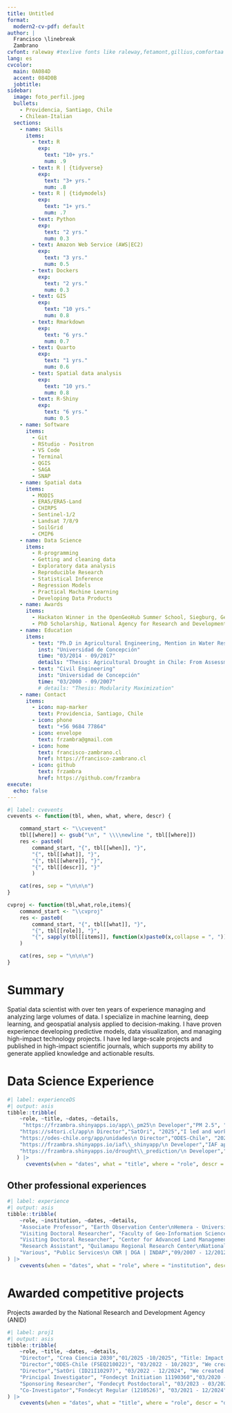 ```yaml
---
title: Untitled
format:
  modern2-cv-pdf: default
author: |
  Francisco \linebreak
  Zambrano
cvfont: raleway #texlive fonts like raleway,fetamont,gillius,comfortaa
lang: es
cvcolor: 
  main: 0A084D
  accent: 084D0B
  jobtitle: 
sidebar:
  image: foto_perfil.jpeg
  bullets:
    - Providencia, Santiago, Chile
    - Chilean-Italian
  sections: 
    - name: Skills
      items:
        - text: R 
          exp: 
            text: "10+ yrs."
            num: .9
        - text: R | {tidyverse}
          exp: 
            text: "3+ yrs."
            num: .8
        - text: R | {tidymodels}
          exp: 
            text: "1+ yrs."
            num: .7
        - text: Python
          exp: 
            text: "2 yrs."
            num: 0.3
        - text: Amazon Web Service (AWS|EC2)
          exp:
            text: "3 yrs."
            num: 0.5
        - text: Dockers
          exp:
            text: "2 yrs."
            num: 0.3
        - text: GIS
          exp: 
            text: "10 yrs."
            num: 0.8
        - text: Rmarkdown
          exp: 
            text: "6 yrs."
            num: 0.7
        - text: Quarto
          exp: 
            text: "1 yrs."
            num: 0.6
        - text: Spatial data analysis
          exp: 
            text: "10 yrs."
            num: 0.8
        - text: R-Shiny
          exp: 
            text: "6 yrs."
            num: 0.5
    - name: Software
      items:
        - Git
        - RStudio - Positron
        - VS Code
        - Terminal 
        - QGIS
        - SAGA
        - SNAP
    - name: Spatial data
      items:
        - MODIS
        - ERA5/ERA5-Land
        - CHIRPS
        - Sentinel-1/2
        - Landsat 7/8/9
        - SoilGrid
        - CMIP6
    - name: Data Science
      items: 
        - R-programming
        - Getting and cleaning data
        - Exploratory data analysis
        - Reproducible Research
        - Statistical Inference
        - Regression Models
        - Practical Machine Learning
        - Developing Data Products
    - name: Awards
      items:
        - Hackaton Winner in the OpenGeoHub Summer School, Siegburg, Germany, 2022.
        - PhD Scholarship, National Agency for Research and Development, Chile, 2014.
    - name: Education
      items:
        - text: "Ph.D in Agricultural Engineering, Mention in Water Resources"
          inst: "Universidad de Concepción"
          time: "03/2014 - 09/2017"
          details: "Thesis: Agricultural Drought in Chile: From Assessment to Prediction Using Satellite Data"
        - text: "Civil Engineering"
          inst: "Universidad de Concepción"
          time: "03/2000 - 09/2007"
          # details: "Thesis: Modularity Maximization"
    - name: Contact
      items:
        - icon: map-marker
          text: Providencia, Santiago, Chile
        - icon: phone
          text: "+56 9684 77864"
        - icon: envelope
          text: frzambra@gmail.com
        - icon: home
          text: francisco-zambrano.cl
          href: https://francisco-zambrano.cl
        - icon: github
          text: frzambra
          href: https://github.com/frzambra
execute: 
  echo: false
---
```


```r
#| label: cvevents
cvevents <- function(tbl, when, what, where, descr) {

    command_start <- "\\cvevent"
    tbl[[where]] <- gsub("\n", " \\\\newline ", tbl[[where]])
    res <- paste0(
        command_start, "{", tbl[[when]], "}", 
        "{", tbl[[what]], "}",
        "{", tbl[[where]], "}",
        "{", tbl[[descr]], "}"
        )

    cat(res, sep = "\n\n\n")
}

cvproj <- function(tbl,what,role,items){
    command_start <- "\\cvproj"
    res <- paste0(
        command_start, "{", tbl[[what]], "}",
        "{", tbl[[role]], "}",
        "{", sapply(tbl[[items]], function(x)paste0(x,collapse = ", ")), "}"
    )

    cat(res, sep = "\n\n\n")
}
```

# Summary

Spatial data scientist with over ten years of experience managing and analyzing large volumes of data. I specialize in machine learning, deep learning, and geospatial analysis applied to decision-making. I have proven experience developing predictive models, data visualization, and managing high-impact technology projects. I have led large-scale projects and published in high-impact scientific journals, which supports my ability to generate applied knowledge and actionable results.

# Data Science Experience

```r
#| label: experienceDS
#| output: asis
tibble::tribble(
    ~role, ~title, ~dates, ~details,
     "https://frzambra.shinyapps.io/app\\_pm25\n Developer","PM 2.5", "2025","I modeled monthly particulate matter 2.5 for continental Chile using Machine Learning algorithms, data from the SINCA network (National Air Quality Information System), and satellite data. In addition, I developed a prototype of a web platform for visualizing the results.",
    "https://s4tori.cl/app\n Director","SatOri", "2025","I led and worked on spatial data processing for the development of the Satellite System for Irrigation Optimization in fruit orchards (SatOri). I modeled the spatial and temporal variation of xylem water potential in cherry trees using Sentinel-2 satellite data and Machine Learning algorithms.",
    "https://odes-chile.org/app/unidades\n Director","ODES-Chile", "2022","I led and worked on spatial data processing for the drought observatory for agriculture and biodiversity in Chile (ODES). I processed ERA5-Land climate data and calculated drought indicators for all continental Chile. I generated spatial aggregation across different hydrological and administrative units.",
    "https://frzambra.shinyapps.io/iaf\\_shinyapp/\n Developer","IAF app", "2021","I developed a mobile-adapted application that allows calculating the area of a leaf, supporting the calculation of the Leaf Area Index (LAI).",
    "https://frzambra.shinyapps.io/drought\\_prediction/\n Developer","Drought prediction","2017","I developed a web application in which I implemented the results of my research article on the prediction of agricultural drought in Chile."
   ) |> 
      cvevents(when = "dates", what = "title", where = "role", descr = "details")
```

\newpage

## Other professional experiences

```r
#| label: experience
#| output: asis
tibble::tribble(
    ~role, ~institution, ~dates, ~details,
    "Associate Professor", "Earth Observation Center\nHemera - Universidad Mayor", "02/2018 - 08/2025", "I secured and led ANID-funded projects for more than 600 million CLP, including an Initiation Fondecyt, a FONDEF IDeA, and a drought research fund. I coordinated the development of the ODES-Chile and SatOri platforms, focused on climate change adaptation through Earth observation and spatial analysis. In academia, I taught undergraduate and graduate courses on GIS (QGIS) and spatial data science with R, training students in technologies applied to environmental and territorial management.",
    "Visiting Doctoral Researcher", "Faculty of Geo-Information Science and Earth Observation (ITC)\n University of Twente, Enschede, The Netherlands", "09/2016 - 12/2016", "I led a study to predict drought-induced declines in agricultural productivity in Chile, integrating time series of satellite data (MODIS, CHIRPS) and advanced spatial analysis techniques. The results of this research were published in the journal Remote Sensing of Environment.",
    "Visiting Doctoral Researcher", "Center for Advanced Land Management Information Technologies (CALMIT)\n National Drought Mitigation Center (NDMC)\n University of Nebraska, Lincoln, Nebraska, United States", "01/2016 - 06/2016", "I led a study evaluating satellite products for estimating precipitation in Chile and their applicability in drought monitoring. The results were published in the journal Atmospheric Research.",
    "Research Assistant", "Quilamapu Regional Research Center\nNational Institute for Agricultural Research (INIA)", "14/2012 - 03/2015", "I processed and analyzed climate station and satellite data for the study and monitoring of drought in Chile. In addition, I automated the generation of monthly drought and agroclimate reports, which were incorporated into regional agroclimatic bulletins.",
    "Various", "Public Services\n CNR | DGA | INDAP","09/2007 - 12/2012", "I worked as an engineer in public services such as the General Water Directorate (DGA), the National Irrigation Commission (CNR), and the Agricultural Development Institute (INDAP), in different regions of Chile, on issues related to water resources, agriculture, and water user organizations (WUOs)."
) |>
    cvevents(when = "dates", what = "role", where = "institution", descr = "details")
```

# Awarded competitive projects

Projects awarded by the National Research and Development Agency (ANID)

```r
#| label: proj1
#| output: asis
tibble::tribble(
    ~role, ~title, ~dates, ~details,
    "Director", "Crea Ciencia 2030","01/2025 -10/2025", "Title: Impact of climate change on the phenology of avocado trees and the native sclerophyll forest according to potential groundwater access in the Aconcagua River basin",
    "Director","ODES-Chile (FSEQ210022)", "03/2022 - 10/2023", "We created ODES-Chile, a multiscale drought observatory for Chile, an early warning system to mitigate agricultural and ecological impacts (https://odes-chile.org).",
    "Director","SatOri (ID21I10297)", "03/2022 - 12/2024", "We created SatOri, a satellite-based system for irrigation optimization in cherry orchards (https://s4tori.cl).",
    "Principal Investigator", "Fondecyt Initiation 11190360","03/2020 - 03/2022", "I led research evaluating biomass prediction in wheat and corn using satellite data and machine learning techniques.",
    "Sponsoring Researcher", "Fondecyt Postdoctoral", "03/2023 - 03/2025", "I sponsored the project entitled `Assessment of current and future water availability for agriculture and terrestrial ecosystems under different land use scenarios in the Aconcagua River basin: towards drought adaptation.`",
    "Co-Investigator","Fondecyt Regular (1210526)", "03/2021 - 12/2024", "Title: Multivariate drought monitoring system: biophysical modeling, remote sensing, and hydroclimatic information for drought analysis and prediction in agriculture."
) |>
    cvevents(when = "dates", what = "title", where = "role", descr = "details")
```


<!-- ### Publicaciones -->

<!-- Desde el 2016 cuento con más de 500 citas, de las cuales el ~90% son de articulos publicados en calidad de primer autor o autor de correspondencia, con un  h-index de 7. -->

<!-- <br><br> -->

<!-- **Zambrano, F.**, Herrera, A., Olguín, M., Miranda, M., Garrido, J., & Almeida, A. M. (2025). Prediction of the daily spatial variation of stem water potential in cherry orchards using weather and Sentinel-2 data. Agricultural Water Management, 318, 109721. https://doi.org/10.1016/j.agwat.2025.109721  -->

<!-- <br> -->

<!-- Duran-Llacer, I., Salazar, A. A., Mondaca, P., Rodríguez-López, L., Martínez-Retureta, R., **Zambrano, F.**, Llanos, F., & Frappart, F. (2025). Influence of Avocado Plantations as Driver of Land Use and Land Cover Change in Chile’s Aconcagua Basin. Land, 14(4), 750. https://doi.org/10.3390/land14040750 -->

<!-- <br> -->

<!-- **Zambrano, F.**, Vidal-Páez, P., & Hernández, B. (2024). Comparison of crop water demand derived from sen-ET for orchards within the Aconcagua’s river basin in Chile. IGARSS 2024 - 2024 IEEE International Geoscience and Remote Sensing Symposium, 3631-3634. https://doi.org/10.1109/IGARSS53475.2024.10642732 -->

<!-- <br> -->

<!-- Fernández, F. J., Vásquez-Lavín, F., Ponce, R. D., Garreaud, R., Hernández, F., Link, O., **Zambrano, F.**, & Hanemann, M. (2023). The economics impacts of long-run droughts: Challenges, gaps, and way forward. Journal of Environmental Management, 344, 118726. https://doi.org/10.1016/j.jenvman.2023.118726 -->

<!-- <br> -->

<!-- **Zambrano, F.** (2023). Four decades of satellite data for agricultural drought monitoring throughout the growing season in Central Chile. En R. M. Vijay P. Singh Deepak Jhajharia & R. Kumar (Eds.), Integrated Drought Management, Two Volume Set (p. 28). CRC Press. -->

<!-- <br> -->

<!-- Molina, J., González-Orenga, S., Vicente, O., Boscaiu, M., Llinares, J. V., **Zambrano, F.**, & Santibáñez, C. (2022). Effect of acetylsalicylic acid and ammonium sulphate on productive and physiological parameters in Stipa caudata under water shortage conditions. Notulae Botanicae Horti Agrobotanici Cluj-Napoca, 50(1), 12645. https://doi.org/10.15835/nbha50112645 -->

<!-- <br> -->

<!-- Jopia, A., **Zambrano, F.**, Pérez-Martínez, W., Vidal-Páez, P., Molina, J., & Mardones, F. de la H. (2020). Time-series of vegetation indices (VNIR/SWIR) derived from sentinel-2 (A/B) to assess turgor pressure in Kiwifruit. ISPRS International Journal of Geo-Information, 9(11), 641. https://doi.org/10.3390/ijgi9110641 -->

<!-- <br> -->

<!-- Rivas, Y., Rivera, D., Gallardo, R., Lagos, E., Yevenes, M., **Zambrano, F.**, & Mendoza, J. (2020). Water availability, quality, and use in rural communities of the Chilean Coastal Range. Journal of Soil and Water Conservation, 75(1), 75-90. https://doi.org/10.2489/jswc.75.1.75 -->


<!-- <br> -->

<!-- **Zambrano, F.**, Vrieling, A., Nelson, A., Meroni, M., & Tadesse, T. (2018). Prediction of agricultural drought in Chile from multiple spatio-temporal data sources. 2018, GC51H-0882. https://ui.adsabs.harvard.edu/abs/2018AGUFMGC51H0882Z -->

<!-- <br> -->

<!-- **Zambrano, F.**, Wardlow, B., Tadesse, T., Lillo-Saavedra, M., & Lagos, O. (2017). Evaluating satellite-derived long-term historical precipitation datasets for drought monitoring in Chile. Atmospheric Research, 186, 26-42. https://doi.org/10.1016/j.atmosres.2016.11.006 -->

<!-- <br> -->

<!-- **Zambrano, F.**, Lillo-Saavedra, M., Verbist, K., & Lagos, O. (2016). Sixteen years of agricultural drought assessment of the BioBío region in Chile using a 250 m resolution vegetation condition index (VCI). Remote Sensing, 8(6), 1-20. https://doi.org/10.3390/rs8060530 -->

<!-- ## Conferencias -->

<!-- He presentado en las conferencias más prestigiosas a nivel mundial en cuanto a observación de la tierra, tales como: American Geophysical Union (AGU), European Geosciences Union (EGU) y en el International Geoscience and Remote Sensing Symposium (IGARSS). -->

<!-- <br><br> -->

<!-- **Zambrano, F.**, Vidal-Páez, P., & Hernández, B. (2024). Comparison of crop water demand derived from sen-ET for orchards within the Aconcagua’s river basin in Chile. IGARSS 2024 - 2024 IEEE International Geoscience and Remote Sensing Symposium, 3631-3634. https://doi.org/10.1109/IGARSS53475.2024.10642732 -->

<!-- <br> -->

<!-- **Zambrano, F.**, & Duran-Llacer, I. (2024). Assessment of drought in continental Chile for 1981–2023 by climate variables of water supply and demand, soil moisture, and vegetation. IGARSS 2024 - 2024 IEEE International Geoscience and Remote Sensing Symposium, 2764-2768. https://doi.org/10.1109/IGARSS53475.2024.10641240 -->

<!-- <br> -->

<!-- Duran-Llacer, I., **Zambrano, F.**, Rodríguez-López, L., Martínez-Retureta, R., & Arumí, J. L. (2024). Analysis of Drought in Agriculture and Natural Vegetation Areas in Central Chile. IGARSS 2024 - 2024 IEEE International Geoscience and Remote Sensing Symposium, 3643-3646. https://doi.org/10.1109/IGARSS53475.2024.10642727 -->

<!-- <br> -->

<!-- **Zambrano, F.**, Vrieling, A., Meza, F., Duran-Llacer, I., Fernández, F., Venegas-González, A., Raab, N., & Craven, D. (2025). Shifts in water supply and demand shape land cover change across Chile. EGU General Assembly. https://doi.org/10.5194/egusphere-egu25-20588 -->

<!-- <br> -->

<!-- **Zambrano, F.**, Meza, F., Raab, N., & Duran-Llacer, I. (2024, marzo 11). Drought’s trends over continental Chile using climatic variables of water demand and supply, soil moisture, and vegetation productivity. EGU General Assembly. https://doi.org/10.5194/egusphere-egu24-19099 -->

<!-- <br> -->

<!-- Duran-Llacer, I., **Zambrano, F.**, Gómez-Escalonilla Canales, V., Martínez Santos, P., Aliagada Alvarado, M., Rodríguez-López, L., Martínez-Retureta, R., & Arumí, J. L. (2024). The response of Groundwater-Dependent Ecosystems to drought in central Chile. EGU General Assembly. https://doi.org/10.5194/egusphere-egu24-20738 -->

<!-- <br> -->

<!-- **Zambrano, F.**, Meza, F., & Raab, N. (2023). Water supply and demand drought indices to assess its impact over land cover change and vegetation development in continental Chile for 2000-2023 by ERA5-Land and MODIS datasets. 2023,  H43F-2151. AGU Fall Meeting Abstracts. https://ui.adsabs.harvard.edu/abs/2023AGUFM.H43F2151Z -->

<!-- <br> -->

<!-- Meza, F., Raab, N., & **Zambrano, F.** (2023). Multivariate Drought Index Combining Meteorological Information, Remote Sensing data and Biophysical Crop Simulation Models: Application in the Araucanía Region, Chile. 2023, H43F-2148. AGU Fall Meeting Abstracts. -->










